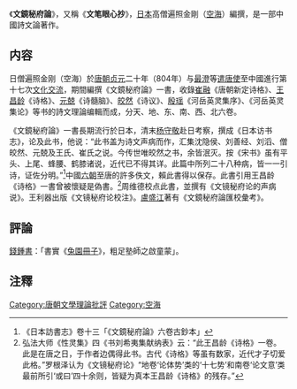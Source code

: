 《'''文鏡秘府論'''》，又稱《'''文笔眼心抄'''》，[[日本|日本]]高僧遍照金剛（[[空海|空海]]）編撰，是一部中國詩文論著作。

==内容==
日僧遍照金刚（空海）於[[唐朝|唐朝]][[貞元_(唐朝)|贞元]]二十年（804年）与[[最澄|最澄]]等[[遣唐使|遣唐使]]至中國進行第十七次[[文化交流|文化交流]]，期間編撰《文鏡秘府論》一書，收錄[[崔融|崔融]]《唐朝新定诗格》、[[王昌龄|王昌龄]]《诗格》、[[元兢|元兢]]《诗髓脑》、[[皎然|皎然]]《诗议》、[[殷瑶|殷瑶]]《河岳英灵集序》、《河岳英灵集论》等书的詩文理論编輯而成，分天、地、东、南、西、北六卷。

《文鏡秘府論》一書長期流行於日本，清末[[杨守敬|杨守敬]]赴日考察，撰成《日本访书志》，论及此书，他说：“此书盖为诗文声病而作，汇集沈隐侯、刘善经、刘滔、僧皎然、元兢及王氏、崔氏之说。今传世唯皎然之书，余皆泯灭。按《宋书》虽有平头、上尾、蜂腰、鹤膝诸说，近代已不得其详。此篇中所列二十八种病，皆一一引诗，证佐分明。”<ref>《日本訪書志》卷十三「《文鏡秘府論》六卷古鈔本」</ref>中國[[六朝|六朝]]至唐的許多佚文，賴此書得以保存。此書引用王昌龄《诗格》一書曾被懷疑是偽書。<ref>弘法大师《性灵集》四《书刘希夷集献纳表》云：“此王昌龄《诗格》一卷。此是在唐之日，于作者边偶得此书。古代《诗格》等虽有数家，近代才子切爱此格。”罗根泽认为《文镜秘府论》“地卷‘论体势’类的‘十七势’和南卷‘论文意’类最前所引‘或曰’四十余则，皆疑为真本王昌龄《诗格》的残存。”</ref>周维德校点此書，並撰有《文镜秘府论的声病说》。王利器出版《文镜秘府论校注》。[[盧盛江|盧盛江]]著有《文鏡秘府論匯校彙考》。

== 評論 ==
[[錢鍾書|錢鍾書]]：「書實《[[兔園冊子|兔園冊子]]》，粗足塾師之啟童蒙」。{{Rn|《管錐編》第四冊，北京：中華書局，1979，第1449頁}}

==注釋==
{{reflist}}
{{wikisource}}

{{Chinese literature-stub}}
[[Category:唐朝文學理論批評|Category:唐朝文學理論批評]]
[[Category:空海|Category:空海]]